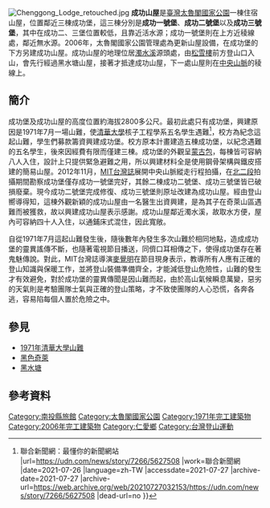 [[File:Chenggong_Lodge_retouched.jpg|thumb]]
'''成功山屋'''是[[臺灣|臺灣]][[太魯閣國家公園|太魯閣國家公園]]一棟住宿山屋，位置鄰近三棟成功堡，這三棟分別是'''成功一號堡'''、'''成功二號堡'''以及'''成功三號堡'''，其中在成功二、三堡位置較低，且靠近活水源；成功一號堡則在上方近稜線處，鄰近無水源{{r|MIT}}。2006年，太魯閣國家公園管理處為更新山屋設備，在成功堡的下方另建成功山屋{{r|taroko}}。成功山屋的地理位居[[濁水溪|濁水溪]]源頭處，由[[松雪樓|松雪樓]]前方登山口入山，會先行經過黑水塘山屋，接著才抵達成功山屋，下一處山屋則在[[中央山脈|中央山脈]]的稜線上{{r|MIT}}。

== 簡介 ==
成功堡及成功山屋的高度位置約海拔2800多公尺{{r|MIT}}。最初此處只有成功堡，興建原因是1971年7月一場山難，使[[國立清華大學|清華大學]]核子工程學系五名學生遇難<ref>{{cite news |title=奇萊山難50年 清大同窗7旬翁重返現場祭故友 {{!}} 聯合新聞網：最懂你的新聞網站 |url=https://udn.com/news/story/7266/5627508 |work=聯合新聞網 |date=2021-07-26 |language=zh-TW |accessdate=2021-07-27 |archive-date=2021-07-27 |archive-url=https://web.archive.org/web/20210727032153/https://udn.com/news/story/7266/5627508 |dead-url=no }}</ref>，校方為紀念這起山難，學生們募款籌資興建成功堡{{r|twmount}}。校方原本計畫建造五棟成功堡，以紀念遇難的五名學生，後來因經費有限而僅建三棟{{r|MIT}}。成功堡的外觀呈[[蒙古包|蒙古包]]，每棟皆可容納八人入住，設計上只提供緊急避難之用，所以興建材料全是使用鋼骨架構與鐵皮搭建的簡易山屋{{r|MIT}}。2012年11月，[[MIT台灣誌|MIT台灣誌]]展開中央山脈縱走行程拍攝，在[[中央山脈#北段|北二段]]拍攝期間勘察成功堡僅存成功一號堡完好，其餘二棟成功二號堡、成功三號堡皆已破損廢棄。現今成功二號堡完成修復、成功三號堡則原址改建為成功山屋。經由登山嚮導得知，這棟外觀新穎的成功山屋由一名醫生出資興建，是為其子在奇萊山區遇難而被獲救，故以興建成功山屋表示感謝{{r|MIT}}。成功山屋鄰近濁水溪，故取水方便，屋內可容納四十人入住，以通鋪床式混住，因此寬敞{{r|MIT}}。

自從1971年7月這起山難發生後，隨後數年內發生多次山難於相同地點，造成成功堡的靈異謠傳不斷，也隨著電視節目播送，同儕口耳相傳之下，使得成功堡存在著鬼魅傳說{{r|MIT}}。對此，MIT台灣誌導演[[麥覺明|麥覺明]]在節目現身表示，教導所有人應有正確的登山知識與保暖工作，並將登山裝備準備齊全，才能減低登山危險性，山難的發生才有效避免，對於成功堡的靈異傳聞是因山難而起，由於高山氣候瞬息萬變，惡劣的天氣則是考驗團隊士氣與正確的登山策略，才不致使團隊的人心恐慌，各奔各逃，容易陷每個人置於危險之中{{r|MIT}}。

== 參見 ==
*[[1971年清華大學山難|1971年清華大學山難]]
*[[黑色奇萊|黑色奇萊]]
*[[黑水塘|黑水塘]]

== 參考資料 ==
{{reflist|2|refs=

<ref name="taroko">{{cite web |title=[http://www.taroko.gov.tw/zhTW/Content.aspx?tm=1&mm=2&sm=4&page=8-4 奇萊北峰5天4夜]|publisher=太魯閣國家公園|accessdate=2013-04-06|language=zh-tw|date=}}</ref>

<ref name="twmount">{{cite web |title=[http://www.twmount.com.tw/content/Content-Detail.aspx?seri=2823&issue=89 黑色奇萊山(上)]|author=劉川裕|publisher=台灣山岳雜誌|accessdate=2013-04-06|language=zh-tw|date=}}</ref>

<ref name="MIT">{{cite video|title=[[MIT台灣誌|MIT台灣誌]]〈中央山脈大縱走 北三段：風強雨驟 愁困奇萊〉|medium=大麥影像傳播工作室|publisher=麥覺明|format=|location=南投縣·成功山屋|accessdate=2013-03-31|language=zh-tw|date=}}</ref>

}}

[[Category:南投縣旅館|Category:南投縣旅館]]
[[Category:太魯閣國家公園|Category:太魯閣國家公園]]
[[Category:1971年完工建築物|Category:1971年完工建築物]]
[[Category:2006年完工建築物|Category:2006年完工建築物]]
[[Category:仁愛鄉|Category:仁愛鄉]]
[[Category:台灣登山運動|Category:台灣登山運動]]